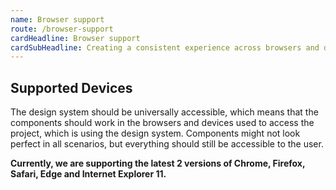```yaml
---
name: Browser support
route: /browser-support
cardHeadline: Browser support
cardSubHeadline: Creating a consistent experience across browsers and devices.
---
```


## Supported Devices

The design system should be universally accessible, which means that the components should work in the browsers and devices used to access
the project, which is using the design system. Components might not look perfect in all scenarios, but everything should still be
accessible to the user.

**Currently, we are supporting the latest 2 versions of Chrome, Firefox, Safari, Edge and Internet Explorer 11.**
